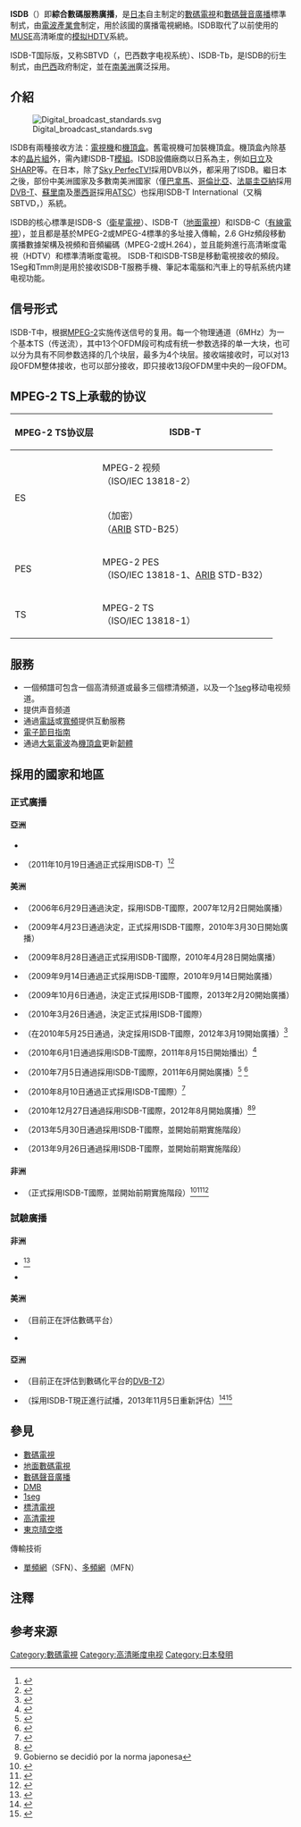 {{copyedit}}
{{Table Digital video broadcast standards}}
{{noteTA
|G1=IT
|1=zh-hans:模擬;zh-hant:類比
}}
'''ISDB'''（{{lang-en|Integrated Services Digital Broadcasting}}）即'''綜合數碼服務廣播'''，是[[日本|日本]]自主制定的[[數碼電視|數碼電視]]和[[數碼聲音廣播|數碼聲音廣播]]標準制式，由[[電波產業會|電波產業會]]制定，用於該國的廣播電視網絡。ISDB取代了以前使用的[[Hi-Vision|MUSE]]高清晰度的[[類比電視|模拟]][[HDTV|HDTV]]系統。

ISDB-T国际版，又称SBTVD（{{lang-pt|Sistema Brasileiro de Televisão Digital}}，巴西数字电视系统）、ISDB-Tb，是ISDB的衍生制式，由[[巴西|巴西]]政府制定，並在[[南美洲|南美洲]]廣泛採用。

== 介紹 ==
[[File:Digital_broadcast_standards.svg|right]]

ISDB有兩種接收方法：[[電視機|電視機]]和[[機頂盒|機頂盒]]。舊電視機可加裝機頂盒。機頂盒內除基本的[[晶片組|晶片組]]外，需內建ISDB-T[[模組|模組]]。ISDB設備廠商以日系為主，例如[[日立製作所|日立]]及[[夏普|SHARP]]等。在日本，除了[[Sky_PerfecTV!|Sky PerfecTV!]]採用DVB以外，都采用了ISDB。繼日本之後，部份中美洲國家及多數南美洲國家（僅[[巴拿马|巴拿馬]]、[[哥倫比亞|哥倫比亞]]、[[法屬圭亞納|法屬圭亞納]]採用[[DVB-T|DVB-T]]、[[蘇利南|蘇里南]]及[[墨西哥|墨西哥]]採用[[ATSC|ATSC]]）也採用ISDB-T International（又稱SBTVD，{{lang|pt|Sistema Brasileiro de Televisão Digital}}）系統。

ISDB的核心標準是ISDB-S（[[衛星電視|衛星電視]]）、ISDB-T（[[地面電視|地面電視]]）和ISDB-C（[[有線電視|有線電視]]），並且都是基於MPEG-2或MPEG-4標準的多址接入傳輸，2.6 GHz頻段移動廣播數據架構及視頻和音頻編碼（MPEG-2或H.264），並且能夠進行高清晰度電視（HDTV）和標準清晰度電視。 ISDB-T和ISDB-TSB是移動電視接收的頻段。 1Seg和Tmm則是用於接收ISDB-T服務手機、筆記本電腦和汽車上的导航系统内建电视功能。

== 信号形式 ==
ISDB-T中，根据[[MPEG-2|MPEG-2]]实施传送信号的复用。每一个物理通道（6MHz）为一个基本TS（传送流），其中13个OFDM段可构成有统一参数选择的单一大块，也可以分为具有不同参数选择的几个块层，最多为4个块层。接收端接收时，可以对13段OFDM整体接收，也可以部分接收，即只接收13段OFDM里中央的一段OFDM。

== MPEG-2 TS上承载的协议 ==
{| class="wikitable"
|-
!MPEG-2 TS协议层 
!colspan=5|ISDB-T 
|-
|rowspan=2|ES || MPEG-2 视频<br/>（ISO/IEC 13818-2） || MPEG-2 [[AAC|AAC]]<br/>（ISO/IEC 13818-7） || 数据服务（独立PES模式）<br/>（ARIB STD-B24）
|rowspan=2|PSI/SI<br/>（ISO/IEC 13818-1、[[ARIB|ARIB]] STD-B10）
|rowspan=2|数据服务（{{le|数据与对象轮播|Data_and_object_carousel|轮播}}模式{{NoteTag|依据ISO/IEC 13818-6{{r|STD-B24 desc}}}}）<br/>（ARIB STD-B24）
|-
|colspan=3| {{link-ja|内容权利保护专用方式|コンテンツ権利保護専用方式|TRMP}}（加密）<br/>（[[ARIB|ARIB]] STD-B25）
|-
| PES 
|colspan=3| MPEG-2 PES<br/>（ISO/IEC 13818-1、[[ARIB|ARIB]] STD-B32）
|colspan=2| Section{{NoteTag|参看英文维基百科条目Program-specific_information#Table Sections}}<br/>（ISO/IEC 13818-1、[[ARIB|ARIB]] STD-B32）
|-
| TS 
|colspan=5| MPEG-2 TS<br/>（ISO/IEC 13818-1）
|}

== 服務 ==
* 一個頻譜可包含一個高清频道或最多三個標清頻道，以及一个[[1seg|1seg]]移动电视频道。
* 提供声音频道
* 通過[[電話|電話]]或[[寬頻|寬頻]]提供互動服務
* [[電子節目指南|電子節目指南]]
* 通過[[大氣電波|大氣電波]]為[[機頂盒|機頂盒]]更新[[韌體|韌體]]

== 採用的國家和地區 ==
===正式廣播===
====亞洲====
* {{flagcountry|Japan}}
* {{flagcountry|Maldives}} （2011年10月19日通過正式採用ISDB-T）<ref>{{cite web|url=http://www.soumu.go.jp/menu_news/s-news/01tsushin08_01000009.html|title=モルディブ共和国政府による同国国営放送の地デジ日本方式採用決定、日・モルディブ共同声明を公表|date=2011-10-19|publisher=[[Ministry_of_Internal_Affairs_and_Communications|Ministry of Internal Affairs and Communications]]|location=Tokyo|language=ja|trans_title=Republic of Maldives decided to adopt ISDB-T, Japan-Maldives issued a joint statement|accessdate=2011-10-19|archive-date=2011-10-19|archive-url=https://web.archive.org/web/20111019201415/http://www.soumu.go.jp/menu_news/s-news/01tsushin08_01000009.html|dead-url=no}}</ref><ref name="maldivesembassy.jp">{{Cite web |url=http://www.maldivesembassy.jp/cat_054/7707 |title=Maldives introduces the Japanese ISDB-T system at MNBC |accessdate=2013-12-25 |archive-date=2012-01-11 |archive-url=https://web.archive.org/web/20120111145929/http://www.maldivesembassy.jp/cat_054/7707 |dead-url=yes }}</ref>

====美洲====
*{{flagcountry|Brazil}} （2006年6月29日通過決定，採用ISDB-T國際，2007年12月2日開始廣播）
*{{flagcountry|Peru}} （2009年4月23日通過決定，正式採用ISDB-T國際，2010年3月30日開始廣播）
*{{flagcountry|Argentina}} （2009年8月28日通過正式採用ISDB-T國際，2010年4月28日開始廣播）
*{{flagcountry|Chile}} （2009年9月14日通過正式採用ISDB-T國際，2010年9月14日開始廣播）
*{{flagcountry|Venezuela}} （2009年10月6日通過，決定正式採用ISDB-T國際，2013年2月20開始廣播）
*{{flagcountry|Ecuador}} （2010年3月26日通過，決定正式採用ISDB-T國際）
*{{flagcountry|Costa Rica}} （在2010年5月25日通過，決定採用ISDB-T國際，2012年3月19開始廣播）<ref>{{cite news |title=Costa Rica held its first broadcast on DTT ISDB-Tb |url=http://www.panoramaaudiovisual.com/en/2012/03/21/Costa-Rica-makes-its-first-broadcast-on-DTT-under-tb-ISDB/ |publisher=Panorama Audiovisual |date=2012-03-21 |accessdate=2012-03-22 |deadurl=yes |archiveurl=https://web.archive.org/web/20120330132451/http://www.panoramaaudiovisual.com/en/2012/03/21/Costa-Rica-makes-its-first-broadcast-on-DTT-under-tb-ISDB/ |archivedate=2012-03-30 }}</ref>
* {{flagcountry|Paraguay}} （2010年6月1日通過採用ISDB-T國際，2011年8月15日開始播出）<ref>{{Cite web |url=http://www.presidencia.gov.py/v1/?p=25005 |title=存档副本 |accessdate=2013-12-25 |archive-date=2015-05-30 |archive-url=https://web.archive.org/web/20150530141842/http://www.presidencia.gov.py/v1/?p=25005 |dead-url=no }}</ref>
* {{flagcountry|Bolivia}} （2010年7月5日通過採用ISDB-T國際，2011年6月開始廣播）<ref>{{cite web|url=http://www.soumu.go.jp/menu_news/s-news/02tsushin08_02000008.html|title=ボリビア多民族国における地上デジタルテレビ放送日本方式採用の決定|author=[[Ministry_of_Internal_Affairs_and_Communications|Ministry of Internal Affairs and Communications]]|date=2010-07-05|location=Tokyo, Japan|language=ja|trans_title=The decision to adopt Japanese DTT system at Plurinational State of Bolivia|accessdate=2010-07-07|archive-date=2010-07-09|archive-url=https://web.archive.org/web/20100709062348/http://www.soumu.go.jp/menu_news/s-news/02tsushin08_02000008.html|dead-url=no}}</ref><!--　<ref>[http://noticias.terra.es/2010/economia/0705/actualidad/bolivia-adoptara-el-modelo-de-tv-digital-japones-brasileno-en-los-proximos-dos-anos.aspx]</ref> --><ref>{{cite web |url=http://www.lostiempos.com/diario/actualidad/nacional/20100705/bolivia-adoptara-el-sistema-digital-de-tv-japones-brasileno-que-regira_78803_148904.html |title=存档副本 |accessdate=2010-07-07 |deadurl=yes |archiveurl=https://web.archive.org/web/20110929031046/http://www.lostiempos.com/diario/actualidad/nacional/20100705/bolivia-adoptara-el-sistema-digital-de-tv-japones-brasileno-que-regira_78803_148904.html |archivedate=2011-09-29 }}</ref>
* {{flagcountry|Nicaragua}} （2010年8月10日通過正式採用ISDB-T國際）<ref>{{cite web |url=http://telesemana.com/noticias/detalle.php?id=4421l |title=Nicaragua opta por la noma brasileña-japonesa para TV digital |author=TeleSemana |date=2010-08-10 |deadurl=yes |archiveurl=https://web.archive.org/web/20110716204652/http://telesemana.com/noticias/detalle.php?id=4421l |archivedate=2011-07-16 |accessdate=2013-12-25 }}</ref>
* {{flagcountry|Uruguay}} （2010年12月27日通過採用ISDB-T國際，2012年8月開始廣播）<ref>{{cite web 
 |url=http://www.ttvmedianews.com/scripts/templates/estilo_nota.asp?nota=eng%2FTV+Abierta%2FTDT%2F2010%2F12%5Fdiciembre%2F28%5Furuguay%5Fse%5Fdecanta%5Fpor%5Fel%5Festandar%5Fisdbt 
 |title=DTT: Uruguay Regains Common Sense 
 |date=2010-12-28 
 |publisher=ttv medianews 
 |location=[[Montevideo|Montevideo]], [[Uruguay|Uruguay]] 
 |accessdate=2010-12-29 
 |deadurl=yes 
 |archiveurl=https://web.archive.org/web/20110717111720/http://www.ttvmedianews.com/scripts/templates/estilo_nota.asp?nota=eng%2FTV%20Abierta%2FTDT%2F2010%2F12_diciembre%2F28_uruguay_se_decanta_por_el_estandar_isdbt 
 |archivedate=2011-07-17 
 }}</ref><ref>Gobierno se decidió por la norma japonesa</ref>
* {{flagcountry|Guatemala}} （2013年5月30日通過採用ISDB-T國際，並開始前期實施階段）
* {{flagcountry|HON}}（2013年9月26日通過採用ISDB-T國際，並開始前期實施階段）

====非洲====
* {{flagcountry|Botswana}} （正式採用ISDB-T國際，並開始前期實施階段）<ref>{{cite news | title=Botswana adopts ISDB-T | url=http://www.dailynews.gov.bw/news-details.php?nid=1285 | newspaper=Botswana Daily News | publisher=Daily News | location=[[Gaborone|Gaborone]] | date=2013-02-27 | accessdate=2013-03-18 | archive-url=https://web.archive.org/web/20130621011729/http://www.dailynews.gov.bw/news-details.php?nid=1285 | archive-date=2013-06-21 | dead-url=yes }}</ref><ref>{{cite web |url       =http://www.soumu.go.jp/main_sosiki/joho_tsusin/eng/Releases/Telecommunications/130227_01.html |title       =Decision of Adoption of Japanese System for Digital Terrestrial Television Broadcasting in the Republic of Botswana |date       =2013-02-27 |publisher       =[[Ministry_of_Internal_Affairs_and_Communications|Ministry of Internal Affairs and Communications]] |location       =Tokyo |accessdate       =2013-03-18 |archive-date       =2013-06-23 |archive-url       =https://web.archive.org/web/20130623072917/http://www.soumu.go.jp/main_sosiki/joho_tsusin/eng/Releases/Telecommunications/130227_01.html |dead-url       =no }}</ref><ref>{{cite web |url=http://www.soumu.go.jp/menu_news/s-news/01tsushin08_02000012.html |title=ボツワナ共和国における地上デジタルテレビ放送日本方式採用の決定-アフリカで初となる日本方式採用の決定 |date=2013-02-27 |publisher=[[Ministry_of_Internal_Affairs_and_Communications|Ministry of Internal Affairs and Communications]] |location=Tokyo |language=ja |trans_title=Botswana decided to adopt Japanese DTT (ISDB-T) system, first ISDB-T adopt in African countries |accessdate=2013-03-18 |archive-date=2013-05-14 |archive-url=https://web.archive.org/web/20130514115630/http://www.soumu.go.jp/menu_news/s-news/01tsushin08_02000012.html |dead-url=no }}</ref>

===試驗廣播===
====非洲====
* {{Flagcountry|Angola}}<ref>{{Cite web|url=http://www.soumu.go.jp/menu_news/s-news/01tsushin08_01000004.html|title=アンゴラ共和国通信・情報技術省との情報通信分野における協力に関する覚書の署名|date=2011-02-21|publisher=総務省|language=ja|accessdate=2011-04-28|archive-date=2011-05-01|archive-url=https://web.archive.org/web/20110501044150/http://www.soumu.go.jp/menu_news/s-news/01tsushin08_01000004.html|dead-url=no}}</ref>
* {{Flagcountry|Mozambique}}

====美洲====
* {{flagcountry|Belize}} （目前正在評估數碼平台）
* {{SLV}}

====亞洲====
* {{flagcountry|Thailand}} （目前正在評估到數碼化平台的[[DVB-T2|DVB-T2]]）
* {{flagcountry|Philippines}} （採用ISDB-T現正進行試播，2013年11月5日重新評估）<ref>{{Cite web |url=http://www.malaya.com.ph/aug24/busi5.html |title=Malaya Business Insight |accessdate=2013-12-25 |archive-date=2012-03-27 |archive-url=https://web.archive.org/web/20120327190438/http://www.malaya.com.ph/aug24/busi5.html |dead-url=yes }}</ref><ref>{{Cite web |url=http://dtvpilipinas.blogspot.com/2011/08/news5-interaksyon-were-turning-japanese.html |title=DTV Pilipinas: News5 InterAksyon: We're "turning Japanese" on digital TV platform |accessdate=2013-12-25 |archive-date=2013-12-29 |archive-url=https://web.archive.org/web/20131229092303/http://dtvpilipinas.blogspot.com/2011/08/news5-interaksyon-were-turning-japanese.html |dead-url=no }}</ref>

== 參見 ==
*[[數碼電視|數碼電視]]
*[[地面數碼電視|地面數碼電視]]
*[[數碼聲音廣播|數碼聲音廣播]]
*[[DMB|DMB]]
*[[1seg|1seg]]
*[[標清電視|標清電視]]
*[[高清電視|高清電視]]
*[[東京晴空塔|東京晴空塔]]
傳輸技術
*[[單頻網|單頻網]]（SFN）、[[多頻網|多頻網]]（MFN）

== 注釋 ==
{{notefoot}}
{{notelist}}

==参考来源==
{{reflist}}

{{Video formats}}
{{高清晰度}}
{{Authority control}}
[[Category:數碼電視|Category:數碼電視]]
[[Category:高清晰度电视|Category:高清晰度电视]]
[[Category:日本發明|Category:日本發明]]